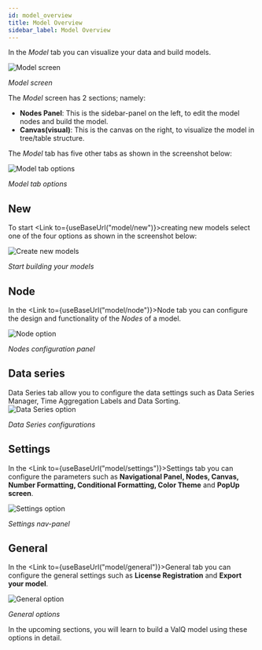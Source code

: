 ```yaml
---
id: model_overview
title: Model Overview
sidebar_label: Model Overview
---
```



In the _Model_ tab you can visualize your data and build models.

<div style={{ textAlign: "center" }}>
  <Zoom>
    <img
      alt="Model screen"
      src={useBaseUrl("/doc-images/model/model-screen.png")}
    />
  </Zoom>
</div>

_Model screen_

The _Model_ screen has 2 sections; namely:

- **Nodes Panel**: This is the sidebar-panel on the left, to edit the model nodes and build the model.
- **Canvas(visual)**: This is the canvas on the right, to visualize the model in tree/table structure.

The _Model_ tab has five other tabs as shown in the screenshot below:

<div style={{ textAlign: "center" }}>
  <Zoom>
    <img
      alt="Model tab options"
      src={useBaseUrl("/doc-images/model/model2.png")}
    />
  </Zoom>
</div>

_Model tab options_

## New

To start <Link to={useBaseUrl("model/new")}>creating new models</Link> select one of the four options as shown in the screenshot below:

<div style={{ textAlign: "center" }}>
  <Zoom>
    <img
      alt="Create new models"
      src={useBaseUrl("/doc-images/model/model4.png")}
    />
  </Zoom>
</div>

_Start building your models_

## Node

In the <Link to={useBaseUrl("model/node")}>Node</Link> tab you can configure the design and
functionality of the _Nodes_ of a model.

<div style={{ textAlign: "center" }}>
  <Zoom>
    <img alt="Node option" src={useBaseUrl("/doc-images/model/model3.png")} />
  </Zoom>
</div>

_Nodes configuration panel_

## Data series

<Link to={useBaseUrl("model/data-series")}>Data Series</Link> tab allow you
to configure the data settings such as Data Series Manager, Time Aggregation Labels
and Data Sorting.

<div style={{ textAlign: "center" }}>
  <Zoom>
    <img
      alt="Data Series option"
      src={useBaseUrl("/doc-images/model/model5.png")}
    />
  </Zoom>
</div>

_Data Series configurations_

## Settings

In the <Link to={useBaseUrl("model/settings")}>Settings</Link> tab you can configure the
parameters such as **Navigational Panel, Nodes, Canvas, Number Formatting,
Conditional Formatting, Color Theme** and **PopUp screen**.

<div style={{ textAlign: "center" }}>
  <Zoom>
    <img
      alt="Settings option"
      src={useBaseUrl("/doc-images/model/model6.png")}
    />
  </Zoom>
</div>

_Settings nav-panel_

## General

In the <Link to={useBaseUrl("model/general")}>General</Link> tab you can configure
the general settings such as **License Registration** and **Export your model**.

<div style={{ textAlign: "center" }}>
  <Zoom>
    <img
      alt="General option"
      src={useBaseUrl("/doc-images/model/model7.png")}
    />
  </Zoom>
</div>

_General options_

In the upcoming sections, you will learn to build a ValQ model using these options in detail.
